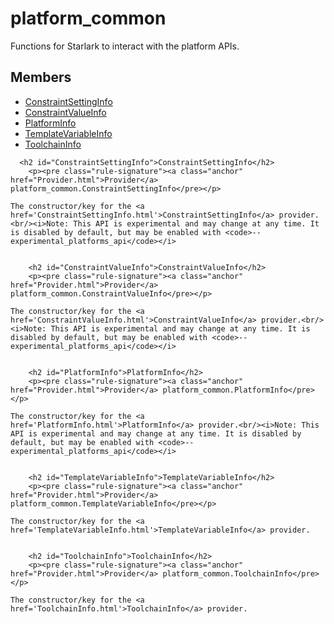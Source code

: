 <html devsite>
<head>
  <meta name="project_path" value="/_project.yaml">
  <meta name="book_path" value="/versions/6.4.0/_book.yaml">
</head>
<body>

<h1 class="page-title" id="modules.platform_common">platform_common</h1>

<!-- {% raw %} -->

Functions for Starlark to interact with the platform APIs.

<h2>Members</h2>
<ul>
    <li>
    <a href="#ConstraintSettingInfo">ConstraintSettingInfo</a>
  </li>
      <li>
    <a href="#ConstraintValueInfo">ConstraintValueInfo</a>
  </li>
      <li>
    <a href="#PlatformInfo">PlatformInfo</a>
  </li>
      <li>
    <a href="#TemplateVariableInfo">TemplateVariableInfo</a>
  </li>
      <li>
    <a href="#ToolchainInfo">ToolchainInfo</a>
  </li>
  </ul>

      <h2 id="ConstraintSettingInfo">ConstraintSettingInfo</h2>
        <p><pre class="rule-signature"><a class="anchor" href="Provider.html">Provider</a> platform_common.ConstraintSettingInfo</pre></p>

    The constructor/key for the <a href='ConstraintSettingInfo.html'>ConstraintSettingInfo</a> provider.<br/><i>Note: This API is experimental and may change at any time. It is disabled by default, but may be enabled with <code>--experimental_platforms_api</code></i>


        <h2 id="ConstraintValueInfo">ConstraintValueInfo</h2>
        <p><pre class="rule-signature"><a class="anchor" href="Provider.html">Provider</a> platform_common.ConstraintValueInfo</pre></p>

    The constructor/key for the <a href='ConstraintValueInfo.html'>ConstraintValueInfo</a> provider.<br/><i>Note: This API is experimental and may change at any time. It is disabled by default, but may be enabled with <code>--experimental_platforms_api</code></i>


        <h2 id="PlatformInfo">PlatformInfo</h2>
        <p><pre class="rule-signature"><a class="anchor" href="Provider.html">Provider</a> platform_common.PlatformInfo</pre></p>

    The constructor/key for the <a href='PlatformInfo.html'>PlatformInfo</a> provider.<br/><i>Note: This API is experimental and may change at any time. It is disabled by default, but may be enabled with <code>--experimental_platforms_api</code></i>


        <h2 id="TemplateVariableInfo">TemplateVariableInfo</h2>
        <p><pre class="rule-signature"><a class="anchor" href="Provider.html">Provider</a> platform_common.TemplateVariableInfo</pre></p>

    The constructor/key for the <a href='TemplateVariableInfo.html'>TemplateVariableInfo</a> provider.


        <h2 id="ToolchainInfo">ToolchainInfo</h2>
        <p><pre class="rule-signature"><a class="anchor" href="Provider.html">Provider</a> platform_common.ToolchainInfo</pre></p>

    The constructor/key for the <a href='ToolchainInfo.html'>ToolchainInfo</a> provider.



</body>
</html>

<!-- {% endraw %} -->
